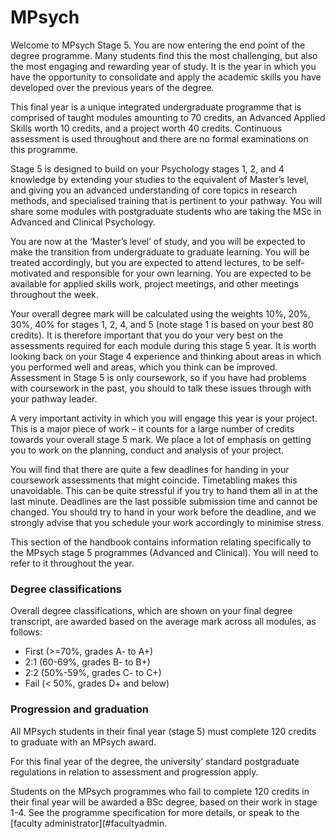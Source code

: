 # MPsych

Welcome to MPsych Stage 5. You are now entering the end point of the degree programme. Many students find this the most challenging, but also the most engaging and rewarding year of study.  It is the year in which you have the opportunity to consolidate and apply the academic skills you have developed over the previous years of the degree.

This final year is a unique integrated undergraduate programme that is comprised of taught modules amounting to 70 credits, an Advanced Applied Skills worth 10 credits, and a project worth 40 credits. Continuous assessment is used throughout and there are no formal examinations on this programme. 

Stage 5 is designed to build on your Psychology stages 1, 2, and 4 knowledge by extending your studies to the equivalent of Master’s level, and giving you an advanced understanding of core topics in research methods, and specialised training that is pertinent to your pathway. You will share some modules with postgraduate students who are taking the MSc in Advanced and Clinical Psychology.

You are now at the ‘Master’s level’ of study, and you will be expected to make the transition from undergraduate to graduate learning. You will be treated accordingly, but you are expected to attend lectures, to be self-motivated and responsible for your own learning. You are expected to be available for applied skills work, project meetings, and other meetings throughout the week. 

Your overall degree mark will be calculated using the weights 10%, 20%, 30%, 40%  for stages 1, 2, 4, and 5 (note stage 1 is based on your best 80 credits). It is therefore important that you do your very best on the assessments required for each module during this stage 5 year. It is worth looking back on your Stage 4 experience and thinking about areas in which you performed well and areas, which you think can be improved. Assessment in Stage 5 is only coursework, so if you have had problems with coursework in the past, you should to talk these issues through with your pathway leader. 

A very important activity in which you will engage this year is your project. This is a major piece of work – it counts for a large number of credits towards your overall stage 5 mark. We place a lot of emphasis on getting you to work on the planning, conduct and analysis of your project.

You will find that there are quite a few deadlines for handing in your coursework assessments that might coincide. Timetabling makes this unavoidable. This can be quite stressful if you try to hand them all in at the last minute. Deadlines are the last possible submission time and cannot be changed. You should try to hand in your work before the deadline, and we strongly advise that you schedule your work accordingly to minimise stress.

This section of the handbook contains information relating specifically to the MPsych stage 5 programmes (Advanced and Clinical). You will need to refer to it throughout the year. 


### Degree classifications {#mpsych-classification}

Overall degree classifications, which are shown on your final degree transcript,
are awarded based on the average mark across all modules, as follows:

-   First (>=70%, grades A- to A+)
-   2:1 (60-69%, grades B- to B+)
-   2:2 (50%-59%, grades C- to C+)
-   Fail (< 50%, grades D+ and below)

### Progression and graduation

All MPsych students in their final year (stage 5) must complete 120 credits to
graduate with an MPsych award.

For this final year of the degree, the university' standard postgraduate
regulations in relation to assessment and progression apply.

Students on the MPsych programmes who fail to complete 120 credits in their
final year will be awarded a BSc degree, based on their work in stage 1-4. See
the programme specification for more details, or speak to the [faculty
administrator](#facultyadmin.
